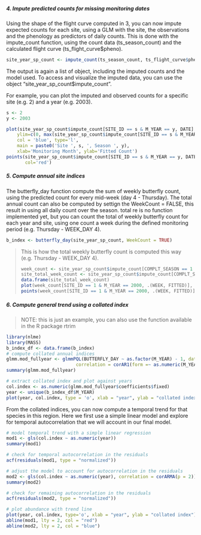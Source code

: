 



##### 4. Impute predicted counts for missing monitoring dates

Using the shape of the flight curve computed in 3, you can now impute expected counts for each site, using a GLM with the site, the observations and the phenology as predictors of daily counts.
This is done with the impute_count function, using the count data (ts_season_count) and the calculated flight curve (ts_flight_curve$pheno).

```r
site_year_sp_count <- impute_count(ts_season_count, ts_flight_curve$pheno, FamilyGlm = 'quasipoisson')
```

The output is again a list of object, including the imputed counts and the model used. To access and visualize the imputed data, you can
use the object "site_year_sp_count$impute_count".

For example, you can plot the imputed and observed counts for a specific site (e.g. 2) and a year (e.g. 2003).

```r
s <- 2
y <- 2003

plot(site_year_sp_count$impute_count[SITE_ID == s & M_YEAR == y, DATE], site_year_sp_count$impute_count[SITE_ID == s & M_YEAR == y, FITTED],
    ylim=c(0, max(site_year_sp_count$impute_count[SITE_ID == s & M_YEAR == y, COUNT_IMPUTED])),
    col = 'blue', type='l',
    main = paste0('Site ', s, ', Season ', y),
    xlab='Monitoring Month', ylab='Fitted Count')
points(site_year_sp_count$impute_count[SITE_ID == s & M_YEAR == y, DATE], site_year_sp_count$impute_count[SITE_ID == s & M_YEAR == y, COUNT],
       col='red')
```

##### 5. Compute annual site indices

The butterfly_day function compute the sum of weekly butterfly count, using the predicted count for every mid-week (day 4 - Thursday). The total annual count can also be computed by settign the WeekCount = FALSE, this result in using all daily count over the season. total re is no function implemented yet, but you can count the total of weekly butterfly count for each year and site, using one count a week during the defined monitoring period (e.g. Thursday - WEEK_DAY 4).

```r
b_index <- butterfly_day(site_year_sp_count, WeekCount = TRUE)
```

> This is how the total weekly butterfly count is computed this way (e.g. Thursday - WEEK_DAY 4).
>```r
> week_count <- site_year_sp_count$impute_count[COMPLT_SEASON == 1 & M_SEASON != 0 & WEEK_DAY == 4, FITTED, by = .(SITE_ID, M_YEAR, WEEK)]
> site_total_week_count <- site_year_sp_count$impute_count[COMPLT_SEASON == 1 & M_SEASON != 0 & WEEK_DAY == 4, FITTED, by = .(SITE_ID, M_YEAR, WEEK)][,sum(FITTED), by = .(SITE_ID, M_YEAR)]
> data.frame(site_total_week_count)
> plot(week_count[SITE_ID == 1 & M_YEAR == 2000, .(WEEK, FITTED)], type='l')
> points(week_count[SITE_ID == 1 & M_YEAR == 2000, .(WEEK, FITTED)], col = 'red')
>```

##### 6. Compute general trend using a collated index

> NOTE: this is just an example, you can also use the function available in the R package rtrim

```r
library(nlme)
library(MASS)
b_index_df <- data.frame(b_index)
# compute collated annual indices
glmm.mod_fullyear <- glmmPQL(BUTTERFLY_DAY ~ as.factor(M_YEAR) - 1, data = b_index_df , family = quasipoisson, random = ~1|SITE_ID,
                          correlation = corAR1(form =~ as.numeric(M_YEAR)|SITE_ID), verbose = FALSE)
summary(glmm.mod_fullyear)

# extract collated index and plot against years
col.index <- as.numeric(glmm.mod_fullyear$coefficients$fixed)
year <- unique(b_index_df$M_YEAR)
plot(year, col.index, type = 'o', xlab = "year", ylab = "collated index")
```

From the collated indices, you can now compute a temporal trend for that species in this region. Here we first use a simple linear model and explore for temporal autocorrelation that we will account in our final model.

```r
# model temporal trend with a simple linear regression
mod1 <- gls(col.index ~ as.numeric(year))
summary(mod1)

# check for temporal autocorrelation in the residuals
acf(residuals(mod1, type = "normalized"))

# adjust the model to account for autocorrelation in the residuals
mod2 <- gls(col.index ~ as.numeric(year), correlation = corARMA(p = 2))
summary(mod2)

# check for remaining autocorrelation in the residuals
acf(residuals(mod2, type = "normalized"))

# plot abundance with trend line
plot(year, col.index, type='o', xlab = "year", ylab = "collated index")
abline(mod1, lty = 2, col = "red")
abline(mod2, lty = 2, col = "blue")
```
